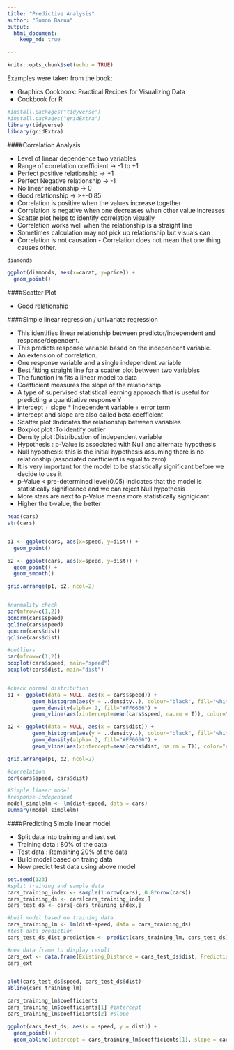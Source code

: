 ```yaml
---
title: "Predictive Analysis"
author: "Sumon Barua"
output:
  html_document:
    keep_md: true

---
```

  
```r
knitr::opts_chunk$set(echo = TRUE)
```

Examples were taken from the book: 
  
  * Graphics Cookbook: Practical Recipes for Visualizing Data
  * Cookbook for R


```r
#install.packages("tidyverse")
#install.packages("gridExtra")
library(tidyverse)
library(gridExtra)
```


####Correlation Analysis

* Level of linear dependence two variables
* Range of correlation coefficient -> -1 to +1
* Perfect positive relationship    -> +1
* Perfect Negative relationship    -> -1
* No linear relationship           -> 0
* Good relationship                -> >+-0.85
* Correlation is positive when the values increase together
* Correlation is negative when one decreases when other value increases
* Scatter plot helps to identify correlation visually
* Correlation works well when the relationship is a straight line
* Sometimes calculation may not pick up relationship but visuals can
* Correlation is not causation - Correlation does not mean that one thing causes other.

```r
diamonds

ggplot(diamonds, aes(x=carat, y=price)) +
  geom_point()

```

####Scatter Plot

* Good relationship



####Simple linear regression / univariate regression

* This identifies linear relationship between predictor/independent and response/dependent.
* This predicts response variable based on the independent variable.
* An extension of correlation.
* One response variable and a single independent variable
* Best fitting straight line for a scatter plot between two variables
* The function lm fits a linear model to data
* Coefficient measures the slope of the relationship
* A type of supervised statistical learning approach that is useful for predicting a quantitative response Y
* intercept + slope * Independent variable + error term
* intercept and slope are also called beta coefficient
* Scatter plot :Indicates the relationship between variables
* Boxplot plot :To identify outlier
* Density plot :Distribustion of independent variable
* Hypothesis : p-Value is associated with Null and alternate hypothesis
* Null hypothesis: this is the initial hypothesis assuming there is no relationship (associated coefficient is equal to zero)
* It is very important for the model to be statistically significant before we decide to use it
* p-Value < pre-determined level(0.05) indicates that the model is statistically significance and we can reject Null hypothesis
* More stars are next to p-Value means more statistically signigicant
* Higher the t-value, the better



```r
head(cars)
str(cars)


p1 <- ggplot(cars, aes(x=speed, y=dist)) +
  geom_point()

p2 <- ggplot(cars, aes(x=speed, y=dist)) +
  geom_point() +
  geom_smooth()

grid.arrange(p1, p2, ncol=2)


#normality check
par(mfrow=c(1,2))
qqnorm(cars$speed)
qqline(cars$speed)
qqnorm(cars$dist)
qqline(cars$dist)

#outliers
par(mfrow=c(1,2))
boxplot(cars$speed, main="speed")
boxplot(cars$dist, main="dist")


#check normal distribution
p1 <- ggplot(data = NULL, aes(x = cars$speed)) +
        geom_histogram(aes(y = ..density..), colour="black", fill="white") +
        geom_density(alpha=.2, fill="#FF6666") +
        geom_vline(aes(xintercept=mean(cars$speed, na.rm = T)), color="red", linetype="dashed", size=1)

p2 <- ggplot(data = NULL, aes(x = cars$dist)) +
        geom_histogram(aes(y = ..density..), colour="black", fill="white") +
        geom_density(alpha=.2, fill="#FF6666") +
        geom_vline(aes(xintercept=mean(cars$dist, na.rm = T)), color="red", linetype="dashed", size=1)

grid.arrange(p1, p2, ncol=2)

#correlation
cor(cars$speed, cars$dist)

#Simple linear model
#response~independent
model_simplelm <- lm(dist~speed, data = cars)
summary(model_simplelm)

```

####Predicting Simple linear model

* Split data into training and test set
* Training data : 80% of the data
* Test data : Remaining 20% of the data
* Build model based on traing data
* Now predict test data using above model

```r
set.seed(123)
#split training and sample data
cars_training_index <- sample(1:nrow(cars), 0.8*nrow(cars))
cars_training_ds <- cars[cars_training_index,]
cars_test_ds <- cars[-cars_training_index,]

#buil model based on training data
cars_training_lm <- lm(dist~speed, data = cars_training_ds)
#test data prediction
cars_test_ds_dist_prediction <- predict(cars_training_lm, cars_test_ds)

#new data frame to display result
cars_ext <- data.frame(Existing_Distance = cars_test_ds$dist, Prediction_Distance = cars_test_ds_dist_prediction)
cars_ext


plot(cars_test_ds$speed, cars_test_ds$dist)
abline(cars_training_lm)

cars_training_lm$coefficients
cars_training_lm$coefficients[1] #intercept
cars_training_lm$coefficients[2] #slope

ggplot(cars_test_ds, aes(x = speed, y = dist)) +
  geom_point() +
  geom_abline(intercept = cars_training_lm$coefficients[1], slope = cars_training_lm$coefficients[2])


```

